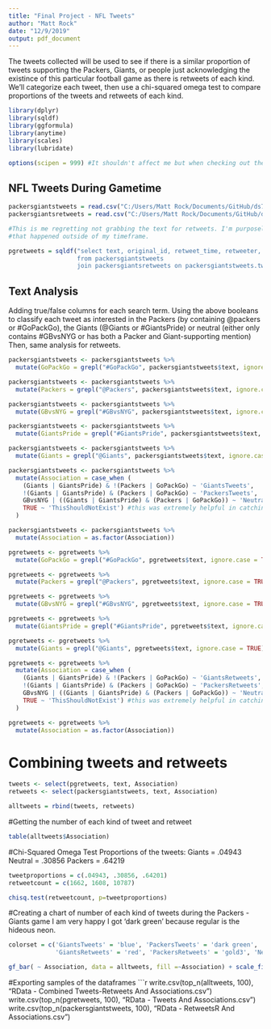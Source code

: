 ```yaml
---
title: "Final Project - NFL Tweets"
author: "Matt Rock"
date: "12/9/2019"
output: pdf_document
---
```

The tweets collected will be used to see if there is a similar proportion of tweets supporting the Packers, Giants, or people just acknowledging the existince of this particular football game as there is retweets of each kind. We'll categorize each tweet, then use a chi-squared omega test to compare proportions of the tweets and retweets of each kind. 

```r
library(dplyr) 
library(sqldf)
library(ggformula)
library(anytime)
library(scales)
library(lubridate)

options(scipen = 999) #It shouldn't affect me but when checking out the entries I needed to disable scientific notation. For mental health. 

```

## NFL Tweets During Gametime

```r
packersgiantstweets = read.csv("C:/Users/Matt Rock/Documents/GitHub/ds710fall2019finalproject/packersgiantstweets.csv")
packersgiantsretweets = read.csv("C:/Users/Matt Rock/Documents/GitHub/ds710fall2019finalproject/packersgiantsretweets.csv")

#This is me regretting not grabbing the text for retweets. I'm purposely dropping any retweets of tweets 
#that happened outside of my timeframe. 

pgretweets = sqldf("select text, original_id, retweet_time, retweeter, retweeter_name
                   from packersgiantstweets 
                   join packersgiantsretweets on packersgiantstweets.tweet_id = packersgiantsretweets.original_id")

```

## Text Analysis
Adding true/false columns for each search term. 
Using the above booleans to classify each tweet as interested in the Packers (by containing @packers or #GoPackGo), the Giants (@Giants or #GiantsPride) or neutral 
(either only contains #GBvsNYG or has both a Packer and Giant-supporting mention)
Then, same analysis for retweets.

```r

packersgiantstweets <- packersgiantstweets %>% 
  mutate(GoPackGo = grepl("#GoPackGo", packersgiantstweets$text, ignore.case = TRUE))

packersgiantstweets <- packersgiantstweets %>% 
  mutate(Packers = grepl("@Packers", packersgiantstweets$text, ignore.case = TRUE))

packersgiantstweets <- packersgiantstweets %>% 
  mutate(GBvsNYG = grepl("#GBvsNYG", packersgiantstweets$text, ignore.case = TRUE))

packersgiantstweets <- packersgiantstweets %>% 
  mutate(GiantsPride = grepl("#GiantsPride", packersgiantstweets$text, ignore.case = TRUE))

packersgiantstweets <- packersgiantstweets %>% 
  mutate(Giants = grepl("@Giants", packersgiantstweets$text, ignore.case = TRUE))

packersgiantstweets <- packersgiantstweets %>% 
  mutate(Association = case_when (
    (Giants | GiantsPride) & !(Packers | GoPackGo) ~ 'GiantsTweets',
    !(Giants | GiantsPride) & (Packers | GoPackGo) ~ 'PackersTweets',
    GBvsNYG | ((Giants | GiantsPride) & (Packers | GoPackGo)) ~ 'NeutralTweets',
    TRUE ~ 'ThisShouldNotExist') #this was extremely helpful in catching my own mistakes
  )

packersgiantstweets <- packersgiantstweets %>% 
  mutate(Association = as.factor(Association))

pgretweets <- pgretweets %>% 
  mutate(GoPackGo = grepl("#GoPackGo", pgretweets$text, ignore.case = TRUE))

pgretweets <- pgretweets %>% 
  mutate(Packers = grepl("@Packers", pgretweets$text, ignore.case = TRUE))

pgretweets <- pgretweets %>% 
  mutate(GBvsNYG = grepl("#GBvsNYG", pgretweets$text, ignore.case = TRUE))

pgretweets <- pgretweets %>% 
  mutate(GiantsPride = grepl("#GiantsPride", pgretweets$text, ignore.case = TRUE))

pgretweets <- pgretweets %>% 
  mutate(Giants = grepl("@Giants", pgretweets$text, ignore.case = TRUE))

pgretweets <- pgretweets %>% 
  mutate(Association = case_when (
    (Giants | GiantsPride) & !(Packers | GoPackGo) ~ 'GiantsRetweets',
    !(Giants | GiantsPride) & (Packers | GoPackGo) ~ 'PackersRetweets',
    GBvsNYG | ((Giants | GiantsPride) & (Packers | GoPackGo)) ~ 'NeutralRetweets',
    TRUE ~ 'ThisShouldNotExist') #this was extremely helpful in catching my own mistakes
  )

pgretweets <- pgretweets %>% 
  mutate(Association = as.factor(Association))

```
# Combining tweets and retweets

```r

tweets <- select(pgretweets, text, Association)
retweets <- select(packersgiantstweets, text, Association)

alltweets = rbind(tweets, retweets)

```
#Getting the number of each kind of tweet and retweet

```r

table(alltweets$Association)

```
#Chi-Squared Omega Test
Proportions of the tweets:
Giants = .04943
Neutral = .30856
Packers = .64219

```r
tweetproportions = c(.04943, .30856, .64201)
retweetcount = c(1662, 1608, 10787)

chisq.test(retweetcount, p=tweetproportions)
```

#Creating a chart of number of each kind of tweets during the Packers - Giants game
I am very happy I got 'dark green' because regular is the hideous neon. 

```r

colorset = c('GiantsTweets' = 'blue', 'PackersTweets' = 'dark green', 'NeutralTweets' = 'purple',
             'GiantsRetweets' = 'red', 'PackersRetweets' = 'gold3', 'NeutralRetweets' = 'hotpink') 

gf_bar( ~ Association, data = alltweets, fill =~Association) + scale_fill_manual(values=colorset) + theme(axis.text.x = element_text(angle = 45))

```
#Exporting samples of the dataframes
```r

write.csv(top_n(alltweets, 100), "RData - Combined Tweets-Retweets And Associations.csv")
write.csv(top_n(pgretweets, 100), "RData - Tweets And Associations.csv")
write.csv(top_n(packersgiantstweets, 100), "RData - RetweetsR And Associations.csv")